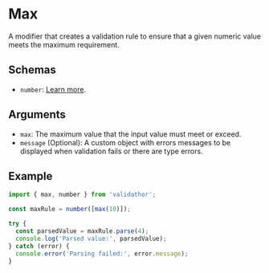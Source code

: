 # Max

A modifier that creates a validation rule to ensure that a given numeric value meets the maximum requirement.

## Schemas

- `number`: [Learn more](/schemas/number).

## Arguments

- `max`: The maximum value that the input value must meet or exceed.
- `message` (Optional): A custom object with errors messages to be displayed when validation fails or there are type errors.

## Example

```ts
import { max, number } from 'validathor';

const maxRule = number([max(10)]);

try {
  const parsedValue = maxRule.parse(4);
  console.log('Parsed value:', parsedValue);
} catch (error) {
  console.error('Parsing failed:', error.message);
}
```
